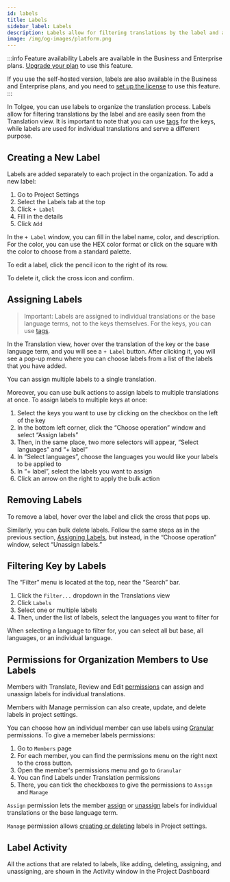 ```yaml
---
id: labels
title: Labels
sidebar_label: Labels
description: Labels allow for filtering translations by the label and are easily seen from the Translation view.
image: /img/og-images/platform.png
---
```


:::info Feature availability
Labels are available in the Business and Enterprise plans. [Upgrade your plan](https://tolgee.io/pricing) to use this feature.

If you use the self-hosted version, labels are also available in the Business and Enterprise plans, and you need to [set up the license](/platform/self_hosting/licensing) to use this feature.
:::


In Tolgee, you can use labels to organize the translation process. Labels allow for filtering translations by the label and are easily seen from the Translation view. It is important to note that you can use [tags](/platform/translation_keys/tags) for the keys, while labels are used for individual translations and serve a different purpose.

## Creating a New Label

Labels are added separately to each project in the organization. To add a new label:

1. Go to Project Settings
2. Select the Labels tab at the top
3. Click `+ Label`
4. Fill in the details
5. Click `Add`

<ScreenshotWrapper
  src="/img/docs/platform/labels/new-label.gif"
  alt="Create a new label on Tolgee"
/>

In the `+ Label` window, you can fill in the label name, color, and description. For the color, you can use the HEX color format or click on the square with the color to choose from a standard palette.

To edit a label, click the pencil icon to the right of its row. 

To delete it, click the cross icon and confirm.

## Assigning Labels

> Important: Labels are assigned to individual translations or the base language terms, not to the keys themselves. For the keys, you can use [tags](/platform/translation_keys/tags).
> 

In the Translation view, hover over the translation of the key or the base language term, and you will see a `+ Label` button. After clicking it, you will see a pop-up menu where you can choose labels from a list of the labels that you have added. 

You can assign multiple labels to a single translation.

<ScreenshotWrapper
  src="/img/docs/platform/labels/multiple-labels.webp"
  alt="Add multiple labels to a signle translation"
/>

Moreover, you can use bulk actions to assign labels to multiple translations at once. To assign labels to multiple keys at once:

1. Select the keys you want to use by clicking on the checkbox on the left of the key
2. In the bottom left corner, click the “Choose operation” window and select “Assign labels”
3. Then, in the same place, two more selectors will appear, “Select languages” and “+ label”
4. In “Select languages”, choose the languages you would like your labels to be applied to
5. In “+ label”, select the labels you want to assign
6. Click an arrow on the right to apply the bulk action

<ScreenshotWrapper
  src="/img/docs/platform/labels/bulk-assign-label.gif"
  alt="Bulk assign labels to translations"
/>

## Removing Labels

To remove a label, hover over the label and click the cross that pops up.

<ScreenshotWrapper
  src="/img/docs/platform/labels/remove-label.webp"
  alt="Removing a label"
/>

Similarly, you can bulk delete labels. Follow the same steps as in the previous section, [Assigning Labels](/platform/translation_process/labels#assigning-labels), but instead, in the “Choose operation” window, select “Unassign labels.”

## Filtering Key by Labels

The “Filter” menu is located at the top, near the “Search” bar.

1. Click the `Filter...` dropdown in the Translations view
2. Click `Labels`
3. Select one or multiple labels
4. Then, under the list of labels, select the languages you want to filter for

When selecting a language to filter for, you can select all but base, all languages, or an individual language.

<ScreenshotWrapper
  src="/img/docs/platform/labels/filter-labels.webp"
  alt="Filter by a label"
/>

## Permissions for Organization Members to Use Labels

Members with Translate, Review and Edit [permissions](/platform/projects_and_organizations/members#permissions) can assign and unassign labels for individual translations.

Members with Manage permission can also create, update, and delete labels in project settings.

You can choose how an individual member can use labels using [Granular](/platform/projects_and_organizations/members#granular-permissions) permissions. To give a memeber labels permissions:

1. Go to `Members` page
2. For each member, you can find the permissions menu on the right next to the cross button.
3. Open the member's permissions menu and go to `Granular`
4. You can find Labels under Translation permissions
5. There, you can tick the checkboxes to give the permissions to `Assign` and `Manage` 

`Assign` permission lets the member [assign](/platform/translation_process/labels#assigning-labels) or [unassign](/platform/translation_process/labels#removing-labels) labels for individual translations or the base language term.

`Manage` permission allows [creating or deleting](/platform/translation_process/labels#creating-a-new-label) labels in Project settings.

## Label Activity

All the actions that are related to labels, like adding, deleting, assigning, and unassigning, are shown in the Activity window in the Project Dashboard